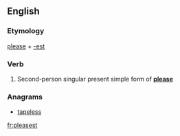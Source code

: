 ==English==

===Etymology===
[[please]] + [[-est]]

===Verb===
{{head|en|verb form}}

# {{context|archaic|lang=en}} Second-person singular present simple form of '''[[please]]'''

===Anagrams===
* [[tapeless#English|tapeless]]

[[fr:pleasest]]